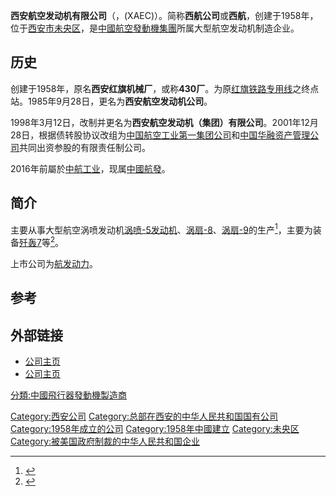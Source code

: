 {{Infobox company
| name             = 西安航空发动机公司
| logo             = 
| logo_size        = 
| caption          = 
| type             = [[國有企業|國有企業]]
| traded_as        = 
| genre            = 
| fate             = 
| predecessor      = 
| successor        = 
| foundation       = {{Start date and age|1958}} ([[西安|西安]])
| founder          = 
| defunct          = 
| location_city    = [[陝西省|陝西省]][[西安市|西安市]][[未央区|未央区]]
| location_country = [[中國|中國]]
| location         = 
| locations        = 
| area_served      = 全球
| key_people       = 
| industry         = [[航空|航空]]
| products         = [[航空发动机|航空发动机]]
| services         = 
| revenue          = 
| operating_income = 
| net_income       = 
| aum              = 
| assets           = 
| equity           = 
| owner            = 
| num_employees    = 96000
| parent           = [[中国航空发动机集团|中国航空发动机集团]]
| divisions        = 
| subsid           = 
| homepage         = [http://www.xaec.com/ 中国航发西安航空发动机有限公司]
| footnotes        = 
}}
'''西安航空发动机有限公司'''（{{Lang-en|Xi'an Aero-Engine Corporation }}，(XAEC)）。简称'''西航公司'''或'''西航'''，创建于1958年，位于[[西安市|西安市]][[未央区|未央区]]，是[[中國航空發動機集團|中國航空發動機集團]]所属大型航空发动机制造企业。

==历史==
创建于1958年，原名'''西安红旗机械厂'''，或称'''430厂'''。为原[[红旗铁路专用线|红旗铁路专用线]]之终点站。1985年9月28日，更名为'''西安航空发动机公司'''。

1998年3月12日，改制并更名为'''西安航空发动机（集团）有限公司'''。2001年12月28日，根据债转股协议改组为[[中国航空工业第一集团公司|中国航空工业第一集团公司]]和[[中国华融资产管理公司|中国华融资产管理公司]]共同出资参股的有限责任制公司。

2016年前屬於[[中航工业|中航工业]]，现属[[中國航發|中國航發]]。

==简介==
主要从事大型航空涡喷发动机[[涡喷-5发动机|涡喷-5发动机]]、[[涡扇-8|涡扇-8]]、[[涡扇-9|涡扇-9]]的生产<ref>{{Cite book|title=中国航空工业要览 1993/1994 英汉对照|last=《中国航空工业要览》编辑部编|first=|publisher=北京：航空工业出版社|year=1993.05|isbn=7-80046-591-8|location=|pages=60}}</ref>，主要为装备[[歼轰7|歼轰7]]等<ref>{{Cite book|title=世界航空发动机手册|last=方昌德主编|first=|publisher=北京：[[航空工业出版社|航空工业出版社]]|year=1996.06|isbn=7-80046-986-7|location=|pages=40-41}}</ref>。

上市公司为[[航发动力|航发动力]]。

==参考==
{{reflist}}
==外部链接==
*[http://www.xaec.com/ 公司主页] {{Wayback|url=http://www.xaec.com/ |date=20160325085601 }} 
*[http://www.xaec.com/system/_owners/main/_webprj/main_3/index.jsp 公司主页]{{Wayback|url=http://www.xaec.com/system/_owners/main/_webprj/main_3/index.jsp |date=20080531023514 }}


[[分類:中國飛行器發動機製造商|分類:中國飛行器發動機製造商]]
[[Category:西安公司|Category:西安公司]]
[[Category:总部在西安的中华人民共和国国有公司|Category:总部在西安的中华人民共和国国有公司]]
[[Category:1958年成立的公司|Category:1958年成立的公司]]
[[Category:1958年中國建立|Category:1958年中國建立]]
[[Category:未央区|Category:未央区]]
[[Category:被美国政府制裁的中华人民共和国企业|Category:被美国政府制裁的中华人民共和国企业]]
